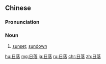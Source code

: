 ==Chinese==
{{zh-forms}}

===Pronunciation===
{{zh-pron
|m=rìluò
|c=jat6 lok6
|h=pfs=ngit-lo̍k
|cat=n
}}

===Noun===
{{zh-noun}}

# [[sunset]]; [[sundown]]
#: {{zh-x|我 從 日出 到 日落 都 會 愛 著[着]{zhe} 你。|I will love you from sunrise to '''sunset'''.}}

{{zh-cat|Time}}

[[hu:日落]]
[[mg:日落]]
[[ja:日落]]
[[ru:日落]]
[[chr:日落]]
[[zh:日落]]